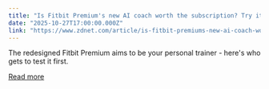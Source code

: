 ```yaml
---
title: "Is Fitbit Premium's new AI coach worth the subscription? Try it now and see"
date: "2025-10-27T17:00:00.000Z"
link: "https://www.zdnet.com/article/is-fitbit-premiums-new-ai-coach-worth-the-subscription-try-it-now-and-see/"
---
```


The redesigned Fitbit Premium aims to be your personal trainer - here's who gets to test it first.

[Read more](https://www.zdnet.com/article/is-fitbit-premiums-new-ai-coach-worth-the-subscription-try-it-now-and-see/)
